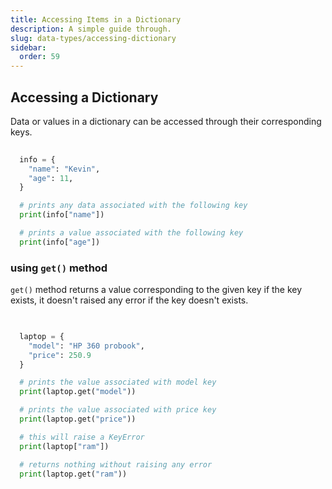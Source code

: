 ```yaml
---
title: Accessing Items in a Dictionary
description: A simple guide through.
slug: data-types/accessing-dictionary
sidebar:
  order: 59
---
```




## Accessing a Dictionary

Data or values in a dictionary can be accessed through their corresponding keys.


```py title="example of accessing values in a dictionary"
  
  info = {
    "name": "Kevin",
    "age": 11,
  }

  # prints any data associated with the following key
  print(info["name"])

  # prints a value associated with the following key
  print(info["age"])
```


### using `get()` method 

`get()` method returns a value corresponding to the given key if the key exists, it doesn't raised any error if the key doesn't exists. 

```py title="example of using get()"
  

  laptop = {
    "model": "HP 360 probook",
    "price": 250.9
  }

  # prints the value associated with model key 
  print(laptop.get("model"))

  # prints the value associated with price key 
  print(laptop.get("price"))

  # this will raise a KeyError
  print(laptop["ram"])

  # returns nothing without raising any error
  print(laptop.get("ram"))


```
